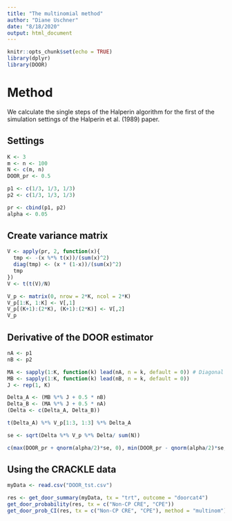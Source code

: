 ```yaml
---
title: "The multinomial method"
author: "Diane Uschner"
date: "8/18/2020"
output: html_document
---
```


```r
knitr::opts_chunk$set(echo = TRUE)
library(dplyr)
library(DOOR)
```

# Method

We calculate the single steps of the Halperin algorithm for the first of the simulation settings of the Halperin et al. (1989) paper.

## Settings

```r
K <- 3
m <- n <- 100
N <- c(m, n)
DOOR_pr <- 0.5

p1 <- c(1/3, 1/3, 1/3)
p2 <- c(1/3, 1/3, 1/3)

pr <- cbind(p1, p2)
alpha <- 0.05
```

## Create variance matrix

```r

V <- apply(pr, 2, function(x){
  tmp <- -(x %*% t(x))/(sum(x)^2)
  diag(tmp) <- (x * (1-x))/(sum(x)^2)
  tmp
})
V <- t(t(V)/N)

V_p <- matrix(0, nrow = 2*K, ncol = 2*K)
V_p[1:K, 1:K] <- V[,1]
V_p[(K+1):(2*K), (K+1):(2*K)] <- V[,2]
V_p
```

## Derivative of the DOOR estimator

```r
nA <- p1
nB <- p2

MA <- sapply(1:K, function(k) lead(nA, n = k, default = 0)) # Diagonal matrix with the frequencies
MB <- sapply(1:K, function(k) lead(nB, n = k, default = 0))
J <- rep(1, K)

Delta_A <- (MB %*% J + 0.5 * nB)
Delta_B <- (MA %*% J + 0.5 * nA)
(Delta <- c(Delta_A, Delta_B))
```
```r
t(Delta_A) %*% V_p[1:3, 1:3] %*% Delta_A

```




```r
se <- sqrt(Delta %*% V_p %*% Delta/ sum(N))

c(max(DOOR_pr + qnorm(alpha/2)*se, 0), min(DOOR_pr - qnorm(alpha/2)*se, 1)) # Interval should lie in [0,1]
```


## Using the CRACKLE data

```r
myData <- read.csv("DOOR_tst.csv")

res <- get_door_summary(myData, tx = "trt", outcome = "doorcat4")
get_door_probability(res, tx = c("Non-CP CRE", "CPE"))
get_door_prob_CI(res, tx = c("Non-CP CRE", "CPE"), method = "multinom")
```

